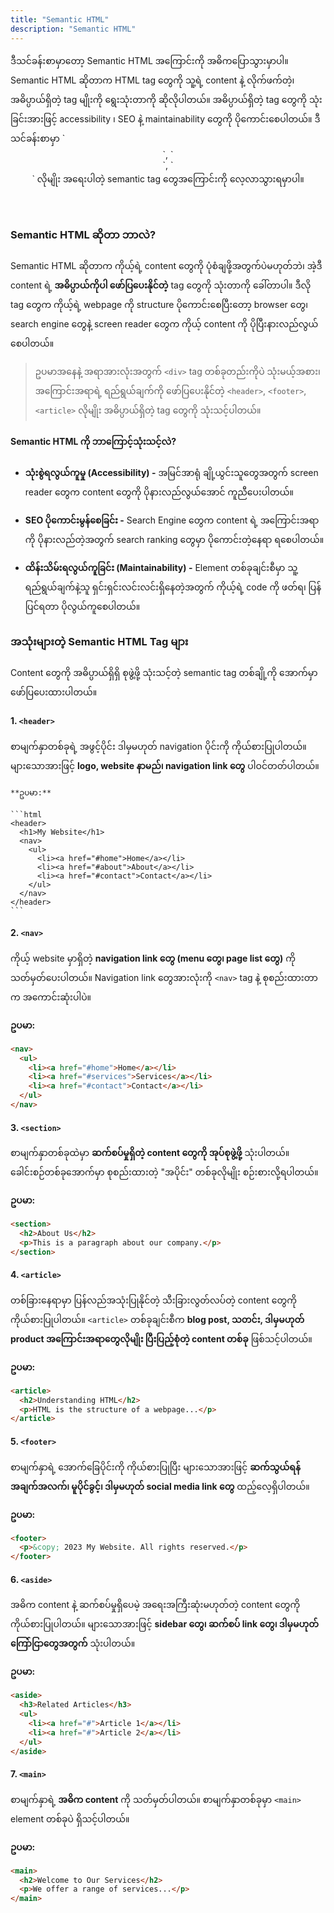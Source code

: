 ```yaml
---
title: "Semantic HTML"
description: "Semantic HTML"
---
```




<Aside title="ရည်ရွယ်ချက်">
ဒီသင်ခန်းစာမှာတော့ Semantic HTML အကြောင်းကို အဓိကပြောသွားမှာပါ။ Semantic HTML ဆိုတာက HTML tag တွေကို သူ့ရဲ့ content နဲ့ လိုက်ဖက်တဲ့၊ အဓိပ္ပာယ်ရှိတဲ့ tag မျိုးကို ရွေးသုံးတာကို ဆိုလိုပါတယ်။ အဓိပ္ပာယ်ရှိတဲ့ tag တွေကို သုံးခြင်းအားဖြင့် accessibility ၊ SEO  နဲ့ maintainability တွေကို ပိုကောင်းစေပါတယ်။ ဒီသင်ခန်းစာမှာ `<header>`, `<nav>`, `<section>` လိုမျိုး အရေးပါတဲ့ semantic tag တွေအကြောင်းကို လေ့လာသွားရမှာပါ။
</Aside>


### Semantic HTML ဆိုတာ ဘာလဲ?
Semantic HTML ဆိုတာက ကိုယ့်ရဲ့ content တွေကို ပုံစံချဖို့အတွက်ပဲမဟုတ်ဘဲ၊ အဲ့ဒီ content ရဲ့ **အဓိပ္ပာယ်ကိုပါ ဖော်ပြပေးနိုင်တဲ့** tag တွေကို သုံးတာကို ခေါ်တာပါ။ ဒီလို tag တွေက ကိုယ့်ရဲ့ webpage ကို structure ပိုကောင်းစေပြီးတော့ browser တွေ၊ search engine တွေနဲ့ screen reader တွေက ကိုယ့် content ကို ပိုပြီးနားလည်လွယ်စေပါတယ်။

> ဥပမာအနေနဲ့ အရာအားလုံးအတွက် `<div>` tag တစ်ခုတည်းကိုပဲ သုံးမယ့်အစား၊ အကြောင်းအရာရဲ့ ရည်ရွယ်ချက်ကို ဖော်ပြပေးနိုင်တဲ့ `<header>`, `<footer>`, `<article>` လိုမျိုး အဓိပ္ပာယ်ရှိတဲ့ tag တွေကို သုံးသင့်ပါတယ်။

#### Semantic HTML ကို ဘာကြောင့်သုံးသင့်လဲ?
- **သုံးစွဲရလွယ်ကူမှု (Accessibility) -** အမြင်အာရုံ ချို့ယွင်းသူတွေအတွက် screen reader တွေက content တွေကို ပိုနားလည်လွယ်အောင် ကူညီပေးပါတယ်။

- **SEO ပိုကောင်းမွန်စေခြင်း -** Search Engine တွေက content ရဲ့ အကြောင်းအရာကို ပိုနားလည်တဲ့အတွက် search ranking တွေမှာ ပိုကောင်းတဲ့နေရာ ရစေပါတယ်။

- **ထိန်းသိမ်းရလွယ်ကူခြင်း (Maintainability) -** Element တစ်ခုချင်းစီမှာ သူ့ရည်ရွယ်ချက်နဲ့သူ ရှင်းရှင်းလင်းလင်းရှိနေတဲ့အတွက် ကိုယ့်ရဲ့ code ကို ဖတ်ရ၊ ပြန်ပြင်ရတာ ပိုလွယ်ကူစေပါတယ်။

### အသုံးများတဲ့ Semantic HTML Tag များ
Content တွေကို အဓိပ္ပာယ်ရှိရှိ စုဖွဲ့ဖို့ သုံးသင့်တဲ့ semantic tag တစ်ချို့ကို အောက်မှာ ဖော်ပြပေးထားပါတယ်။

#### 1. `<header>`
စာမျက်နှာတစ်ခုရဲ့ အဖွင့်ပိုင်း ဒါမှမဟုတ် navigation ပိုင်းကို ကိုယ်စားပြုပါတယ်။ များသောအားဖြင့် **logo, website နာမည်၊ navigation link တွေ** ပါဝင်တတ်ပါတယ်။

    **ဥပမာ:**

    ```html
    <header>
      <h1>My Website</h1>
      <nav>
        <ul>
          <li><a href="#home">Home</a></li>
          <li><a href="#about">About</a></li>
          <li><a href="#contact">Contact</a></li>
        </ul>
      </nav>
    </header>
    ```
#### 2. `<nav>`
ကိုယ့် website မှာရှိတဲ့ **navigation link တွေ (menu တွေ၊ page list တွေ)** ကို သတ်မှတ်ပေးပါတယ်။ Navigation link တွေအားလုံးကို `<nav>` tag နဲ့ စုစည်းထားတာက အကောင်းဆုံးပါပဲ။

  **ဥပမာ:**

  ```html
  <nav>
    <ul>
      <li><a href="#home">Home</a></li>
      <li><a href="#services">Services</a></li>
      <li><a href="#contact">Contact</a></li>
    </ul>
  </nav>
  ```
#### 3. `<section>`
စာမျက်နှာတစ်ခုထဲမှာ **ဆက်စပ်မှုရှိတဲ့ content တွေကို အုပ်စုဖွဲ့ဖို့** သုံးပါတယ်။ ခေါင်းစဉ်တစ်ခုအောက်မှာ စုစည်းထားတဲ့ "အပိုင်း" တစ်ခုလိုမျိုး စဉ်းစားလို့ရပါတယ်။

**ဥပမာ:**

```html
<section>
  <h2>About Us</h2>
  <p>This is a paragraph about our company.</p>
</section>
```

#### 4. `<article>`
တစ်ခြားနေရာမှာ ပြန်လည်အသုံးပြုနိုင်တဲ့ သီးခြားလွတ်လပ်တဲ့ content တွေကို ကိုယ်စားပြုပါတယ်။ `<article>` တစ်ခုချင်းစီက **blog post, သတင်း, ဒါမှမဟုတ် product အကြောင်းအရာတွေလိုမျိုး ပြီးပြည့်စုံတဲ့ content တစ်ခု** ဖြစ်သင့်ပါတယ်။

**ဥပမာ:**

```html
<article>
  <h2>Understanding HTML</h2>
  <p>HTML is the structure of a webpage...</p>
</article>
```

#### 5. `<footer>`
စာမျက်နှာရဲ့ အောက်ခြေပိုင်းကို ကိုယ်စားပြုပြီး များသောအားဖြင့် **ဆက်သွယ်ရန်အချက်အလက်၊ မူပိုင်ခွင့်၊ ဒါမှမဟုတ် social media link တွေ** ထည့်လေ့ရှိပါတယ်။

**ဥပမာ:**

```html
<footer>
  <p>&copy; 2023 My Website. All rights reserved.</p>
</footer>
```
#### 6. `<aside>`
အဓိက content နဲ့ ဆက်စပ်မှုရှိပေမဲ့ အရေးအကြီးဆုံးမဟုတ်တဲ့ content တွေကို ကိုယ်စားပြုပါတယ်။ များသောအားဖြင့် **sidebar တွေ၊ ဆက်စပ် link တွေ၊ ဒါမှမဟုတ် ကြော်ငြာတွေအတွက်** သုံးပါတယ်။

**ဥပမာ:**

```html
<aside>
  <h3>Related Articles</h3>
  <ul>
    <li><a href="#">Article 1</a></li>
    <li><a href="#">Article 2</a></li>
  </ul>
</aside>
```

#### 7. `<main>`
စာမျက်နှာရဲ့ **အဓိက content** ကို သတ်မှတ်ပါတယ်။ စာမျက်နှာတစ်ခုမှာ `<main>` element တစ်ခုပဲ ရှိသင့်ပါတယ်။

**ဥပမာ:**

```html
<main>
  <h2>Welcome to Our Services</h2>
  <p>We offer a range of services...</p>
</main>
```